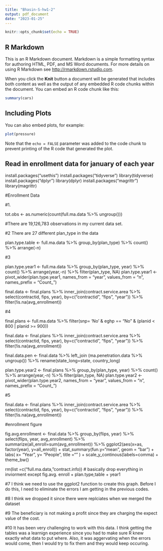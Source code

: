 ```yaml
---
title: "Bhasin-S-hw1-2"
output: pdf_document
date: "2023-01-25"
---
```


```r
knitr::opts_chunk$set(echo = TRUE)
```

## R Markdown

This is an R Markdown document. Markdown is a simple formatting syntax for authoring HTML, PDF, and MS Word documents. For more details on using R Markdown see <http://rmarkdown.rstudio.com>.

When you click the **Knit** button a document will be generated that includes both content as well as the output of any embedded R code chunks within the document. You can embed an R code chunk like this:

```r
summary(cars)
```

## Including Plots

You can also embed plots, for example:

```r
plot(pressure)
```

Note that the `echo = FALSE` parameter was added to the code chunk to prevent printing of the R code that generated the plot.

#########################################################################
## Read in enrollment data for january of each year
#########################################################################
install.packages("usethis")
install.packages("tidyverse")
library(tidyverse)
install.packages("dplyr")
library(dplyr)
install.packages("magrittr")
library(magrittr)


#Enrollment Data 

#1. 

tot.obs <- as.numeric(count(full.ma.data %>% ungroup()))

#There are 19,126,783 observations in my current data set. 

#2 There are 27 different plan_type in the data

plan.type.table <- full.ma.data %>% group_by(plan_type) %>% count() %>% arrange(-n)

#3 

plan.type.year1 <- full.ma.data %>% group_by(plan_type, year) %>% count() %>% arrange(year,-n) %>% filter(plan_type, NA)
plan.type.year1 <- pivot_wider(plan.type.year1, names_from = "year", values_from = "n", names_prefix = "Count_")


final.data <- final.plans %>%
  inner_join(contract.service.area %>% 
               select(contractid, fips, year), 
             by=c("contractid", "fips", "year")) %>%
  filter(!is.na(avg_enrollment))
  
#4

final.plans <- full.ma.data %>%
  filter(snp= 'No' & eghp == "No" &
  (planid < 800 | planid >= 900))

final.data <- final.plans %>%
  inner_join(contract.service.area %>% 
               select(contractid, fips, year), 
             by=c("contractid", "fips", "year")) %>%
  filter(!is.na(avg_enrollment))

final.data.pen <- final.data %>% 
  left_join (ma.penetration.data %>% ungroup()) %>% 
               rename(state_long=state, country_long)
              
              
plan.type.year2 <- final.plans %>% group_by(plan_type, year) %>% count() %>% arrange(year,-n) %>% filter(plan_type, NA)
plan.type.year2 <- pivot_wider(plan.type.year2, names_from = "year", values_from = "n", names_prefix = "Count_")

#5 

final.data <- final.plans %>%
  inner_join(contract.service.area %>% 
             select(contractid, fips, year), 
           by=c("contractid", "fips", "year")) %>%
  filter(!is.na(avg_enrollment))


#enrollment figure 

fig.avg.enrollment <- final.data %>%
  group_by(flips, year) %>%
  select(flips, year, avg_enrollment) %>%
  summarize(all_enroll=sum(avg_enrollment)) %>%
  ggplot2(aes(x=as, factor(year), y=all_enroll)) +
  stat_summary(fun.y="mean", geom = "bar") +
  labs(
    x= "Year",
    y= "People",
    title =""
  ) + scale_y_continous(labels=comma) +
  theme_bw()

rm(list =c("full.ma.data, "contract.info)) # basically drop everything in inviorment except fig.avg. enroll + plan.type,table + year1


#7 I think we need to use the ggplot2 function to create this graph. Before I do this, I need to eliminate the errors I am getting in the previous codes. 


#8 I think we dropped it since there were replciates when we merged the dataset

#9 The beneficiary is not making a profit since they are charging the expect value of the cost. 

#10 It has been very challenging to work with this data. I think getting the tables was a learnign experience since you had to make sure R knew exactly what data to put where. Also, it was aggervating when the errors would come, then I would try to fix them and they would keep occuring. 